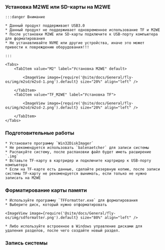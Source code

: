 
### Установка M2WE или SD-карты на M2WE

    :::danger Внимание

    * Данный продукт поддерживает USB3.0
    * Данный продукт не поддерживает одновременное использование TF и M2WE
    * После установки M2WE или SD-карты подключите к USB-порту компьютера для форматирования
    * Не устанавливайте NVME или другие устройства, иначе это может привести к повреждению оборудования!!!

    :::

    <Tabs>
        <TabItem value="M2" label="Установка M2WE" default>
            
            <ImageView image={require('@site/docs/General/fly-os/img/m2sd/m2sd-1.png').default} size="20%" align="left" />

        </TabItem>
        <TabItem value="TF_M2WE" label="Установка TF">
            
            <ImageView image={require('@site/docs/General/fly-os/img/m2sd/m2sd-2.png').default} size="20%" align="left" />

        </TabItem>
    </Tabs>

### Подготовительные работы

    * Установите программу `Win32DiskImager`
    * Не рекомендуется использовать `balenaetcher` для записи системы
    * Распакуйте систему, после распаковки файл будет иметь расширение `.img`
    * Вставьте TF-карту в картридер и подключите картридер к USB-порту компьютера
    * Если на TF-карте есть данные, сделайте резервную копию, после записи системы TF-карту не рекомендуется вынимать, если только не нужно записать на M2WE

### Форматирование карты памяти

    * Используйте программу `TFFormatter.exe` для форматирования
    * Выберите диск, который нужно отформатировать

    <ImageView image={require('@site/docs/General/fly-os/img/sdformatter.png').default} size="80%" align="left" />

    * Либо используйте встроенное в Windows управление дисками для удаления разделов, после чего создайте новый раздел.

### Запись системы

<WIN32 />